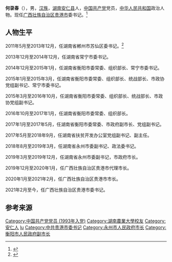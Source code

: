 {{Infobox Ambassador
|name= 何录春
|birth_date = {{birth date and age|1971|04|18}}
|birth_place = {{CHN}}[[湖南省|湖南省]][[安仁县|安仁县]]
|alma_mater = [[湖南农业大学|湖南农业大学]]
|ethnicity=[[汉族|汉族]]
|party = {{CPC}}
}}

'''何录春'''（{{bd|1971年|4月18日||catIdx=He何}}），男，[[汉族|汉族]]，[[湖南|湖南]][[安仁县|安仁县]]人，[[中国共产党|中国共产党]]党员，[[中华人民共和国|中华人民共和国]]政治人物。现任[[广西壮族自治区|广西壮族自治区]][[贵港市|贵港市]]委书记。<ref>{{Cite news|title=何录春接替李新元任贵港市委书记 蓝晓任代理长|url=http://district.ce.cn/newarea/sddy/202102/10/t20210210_36308953.shtml|accessdate=2021-02-10|newspaper=中国经济网|archive-date=2021-04-10|archive-url=https://web.archive.org/web/20210410081746/http://district.ce.cn/newarea/sddy/202102/10/t20210210_36308953.shtml}}</ref>

==人物生平==

2011年5月至2013年12月，任湖南省郴州市苏仙区委书记。<ref>{{Cite news|title=何录春 简历|url=http://ldzl.people.com.cn/dfzlk/frontpage/personPage18945.htm|newspaper=人民网地方领导资料库|accessdate=2021-04-11|archive-date=2021-04-11|archive-url=https://web.archive.org/web/20210411043402/http://ldzl.people.com.cn/dfzlk/frontpage/personPage18945.htm}}</ref>

2013年12月至2014年12月，任湖南省常宁市委书记。

2014年12月至2015年1月，任湖南省衡阳市委常委、组织部长、常宁市委书记。

2015年1月至2015年3月，任湖南省衡阳市委常委、组织部长、统战部长、市政协党组副书记、常宁市委书记。

2015年3月至2016年10月，任湖南省衡阳市委常委、组织部长、统战部长、市政协党组副书记。

2016年10月至2017年1月，任湖南省衡阳市委常委、组织部长。

2017年1月至2017年5月，任湖南省衡阳市委常委、市政府副市长、党组副书记。

2017年5月至2018年9月，任湖南省扶贫开发办公室党组副书记、副主任。

2018年8月至2019年3月，任湖南省永州市委副书记、政法委书记。

2019年3月至2019年12月，任湖南省永州市委副书记，市政府市长。

2019年12月至2020年1月，任广西壮族自治区贵港市代理市长。

2020年1月至2021年2月，任广西壮族自治区贵港市市长。

2021年2月至今，任广西壮族自治区贵港市委书记。




==参考来源==
{{reflist}}

{{DEFAULTSORT:he luchun}}
[[Category:中国共产党党员_(1993年入党)|Category:中国共产党党员 (1993年入党)]]
[[Category:湖南農業大學校友|Category:湖南農業大學校友]]
[[Category:安仁人|Category:安仁人]]
[[Category:何姓|lu]]
[[Category:中共贵港市委书记|Category:中共贵港市委书记]]
[[Category:永州市人民政府市长|Category:永州市人民政府市长]]
[[Category:衡阳市人民政府副市长|Category:衡阳市人民政府副市长]]
{{china-poli-bio-stub}}